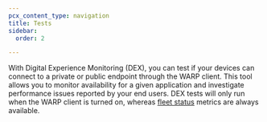 ```yaml
---
pcx_content_type: navigation
title: Tests
sidebar:
  order: 2

---
```



With Digital Experience Monitoring (DEX), you can test if your devices can connect to a private or public endpoint through the WARP client. This tool allows you to monitor availability for a given application and investigate performance issues reported by your end users. DEX tests will only run when the WARP client is turned on, whereas [fleet status](/cloudflare-one/insights/dex/fleet-status/) metrics are always available.

<DirectoryListing />
